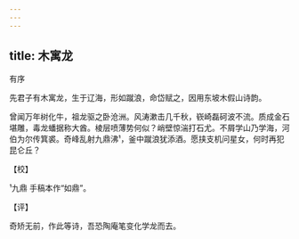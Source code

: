 ```yaml
---
---
---
```

title: 木寓龙
---



有序





先君子有木寓龙，生于辽海，形如蹴浪，命岱赋之，因用东坡木假山诗韵。

曾闻万年树化牛，祖龙驱之卧沧洲。风涛漱击几千秋，嵚崎磊砢波不流。质成金石堪雕，毒龙蟠据称大酋。棱层喷薄势何似？峭壁惊湍打石尤。不屑学山乃学海，河伯为尔传箕裘。奇峰乱射九鼎沸¹，釜中蹴浪犹添酒。愿挟支机问星女，何时再犯昆仑丘？

【校】

¹九鼎 手稿本作“如鼎”。

【评】

奇矫无前，作此等诗，吾恐陶庵笔变化学龙而去。